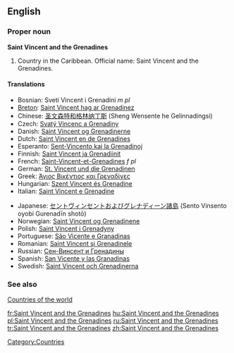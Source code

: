 {{wikipedia}}
==English==

===Proper noun===
'''Saint Vincent and the Grenadines'''

# Country in the Caribbean. Official name: Saint Vincent and the Grenadines.

====Translations====
{{trans-top|country in the Caribbean}}
* Bosnian: Sveti Vincent i Grenadini ''m pl''
* [[Breton]]: [[Saint Vincent hag ar Grenadinez]]
* Chinese: [[圣文森特和格林纳丁斯]] (Sheng Wensente he Gelinnadingsi)
* Czech: [[Svatý Vincenc a Grenadiny]]
* Danish: [[Saint Vincent og Grenadinerne]]
* Dutch: [[Saint Vincent en de Grenadines]]
* Esperanto: [[Sent-Vincento kaj la Grenadinoj]]
* Finnish: [[Saint Vincent ja Grenadiinit]]
* French: [[Saint-Vincent-et-Grenadines]] ''f pl''
* German: [[St. Vincent und die Grenadinen]]
* Greek: [[Άγιος Βικέντιος και Γρεναδίνες]] {{t|el|Άγιος Βικέντιος και Γρεναδίνες|m|trÀgios Vikéntios kai Grenadínes}}
* Hungarian: [[Szent Vincent és Grenadine]]
* Italian: [[Saint Vincent e Grenadine]]
{{trans-mid}}
* Japanese: [[セントヴィンセントおよびグレナディーン諸島]] (Sento Vinsento oyobi Gurenadīn shotō)
* Norwegian: [[Saint Vincent og Grenadinene]]
* Polish: [[Saint Vincent i Grenadyny]]
* Portuguese: [[São Vicente e Granadinas]]
* Romanian: [[Saint Vincent şi Grenadinele]]
* Russian: [[Сен-Винсент и Гренадины]]
* Spanish: [[San Vicente y las Granadinas]]
* Swedish: [[Saint Vincent och Grenadinerna]]
{{trans-bottom}}

===See also===
[[Appendix:Countries of the world|Countries of the world]]

[[Category:Countries]]
[[fr:Saint Vincent and the Grenadines]]
[[hu:Saint Vincent and the Grenadines]]
[[pl:Saint Vincent and the Grenadines]]
[[ru:Saint Vincent and the Grenadines]]
[[tr:Saint Vincent and the Grenadines]]
[[zh:Saint Vincent and the Grenadines]]